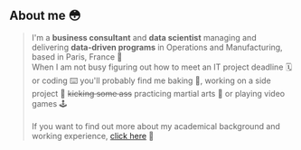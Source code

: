 ## About me 😳

> I'm a **business consultant** and **data scientist** managing and delivering **data-driven programs** in Operations and Manufacturing, based in Paris, France 🗼<br/>
> When I am not busy figuring out how to meet an IT project deadline 🗓 or coding ⌨️ you'll probably find me baking 🧁, working on a side project 🤖 ~~kicking some ass~~ practicing martial arts 🥋 or playing video games 🕹 <br/><br/>
> If you want to find out more about my academical background and working experience, [click here](https://public-hosted-docs.s3-eu-west-1.amazonaws.com/H1+2020+-+Esport+-+E.+NOEL+resume.pdf) 💫
